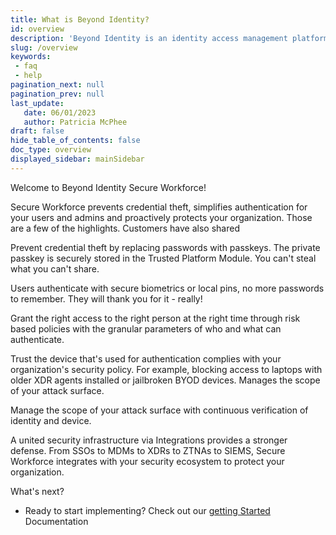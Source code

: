 ```yaml
---
title: What is Beyond Identity?
id: overview
description: 'Beyond Identity is an identity access management platform designed to help developers deploy the strongest authentication primitives on the planet for customers, employees, and contractors.'
slug: /overview 
keywords: 
 - faq
 - help
pagination_next: null
pagination_prev: null
last_update: 
   date: 06/01/2023
   author: Patricia McPhee
draft: false
hide_table_of_contents: false
doc_type: overview
displayed_sidebar: mainSidebar
---
```


Welcome to Beyond Identity Secure Workforce!

Secure Workforce prevents credential theft, simplifies authentication for your users and admins and proactively protects your organization. Those are a few of the highlights. Customers have also shared

Prevent credential theft by replacing passwords with passkeys. The private passkey is securely stored in the Trusted Platform Module. You can't steal what you can't share.

Users authenticate with secure biometrics or local pins, no more passwords to remember. They will thank you for it - really!

Grant the right access to the right person at the right time through risk based policies with the granular parameters of who and what can authenticate.

Trust the device that's used for authentication complies with your organization's security policy. For example, blocking access to laptops with older XDR agents installed or jailbroken BYOD devices. Manages the scope of your attack surface.

Manage the scope of your attack surface with continuous verification of identity and device.

A united security infrastructure via Integrations provides a stronger defense. From SSOs to MDMs to XDRs to ZTNAs to SIEMS, Secure Workforce integrates with your security ecosystem to protect your organization.

What's next?  
 - Ready to start implementing? Check out our [getting Started](/docs/getting-started) Documentation

